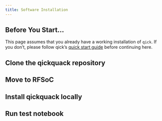 ```yaml
---
title: Software Installation
---
```


::: {.callout-warning}
## Before You Start...

This page assumes that you already have a working installation of `qick`. If you don't, please follow qick's [quick start guide](https://qick-docs.readthedocs.io/latest/quick_start.html) before continuing here.
:::


## Clone the qickquack repository

## Move to RFSoC

## Install qickquack locally

## Run test notebook